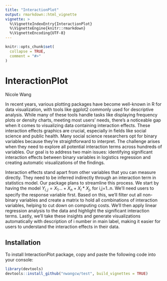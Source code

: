 ```yaml
---
title: "InteractionPlot"
output: rmarkdown::html_vignette
vignette: >
  %\VignetteIndexEntry{InteractionPlot}
  %\VignetteEngine{knitr::rmarkdown}
  %\VignetteEncoding{UTF-8}
---
```


```r
knitr::opts_chunk$set(
  collapse = TRUE,
  comment = "#>"
)
```



# InteractionPlot

Nicole Wang

In recent years, various plotting packages have become well-known in R for data visualization, with tools like ggplot2 commonly used for descriptive analysis. While many of these tools handle tasks like displaying frequency plots or density charts, meeting most users' needs, there's a noticeable gap when it comes to visualizing data containing interaction effects. These interaction effects graphics are crucial, especially in fields like social science and public health. Many social science researchers opt for binary variables because they're straightforward to interpret. The challenge arises when they need to explore all potential interaction terms across hundreds of variables. Our goal is to address two main issues: identifying significant interaction effects between binary variables in logistics regression and creating automatic visualizations of the findings.

Interaction effects stand apart from other variables that you can measure directly. They need to be inferred indirectly through an interaction term in statistics model. Our package plans to streamline this process. We start by having the model $Y_{i,j}=X_1...+X_n+X_i*X_j$, for i,j=1..n. We'll need users to specify the response variable first. Based on this, we'll filter out all non-binary variables and create a matrix to hold all combinations of interaction variables, helping to cut down on computing costs. We'll then apply linear regression analysis to the data and highlight the significant interaction terms. Lastly, we'll take these insights and generate visualizations automatically with description of i number in main label, making it easier for users to understand the interaction effects in their data.

## Installation

To install InteractionPlot package, copy and paste the following code into your console:

```r
library(devtools)
devtools::install_github("nwangcw/test", build_vignettes = TRUE)
```
